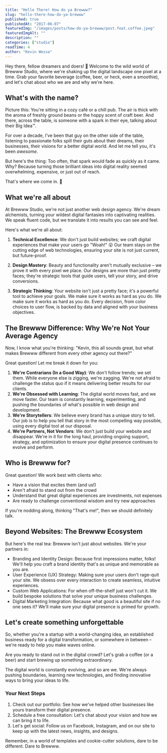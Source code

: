 ```yaml
---
title: "Hello There! How do ya Brewww?"
slug: "hello-there-how-do-ya-brewww"
published: true
publishedAt: "2017-06-07"
featuredImg: "/images/posts/how-do-ya-brewww/post.feat.coffee.jpeg"
featuredImgAlt: ""
description: ""
categories: ["studio"]
readTime: 4
author: "Kevin Wessa"
---
```


Hey there, fellow dreamers and doers! 👋 Welcome to the wild world of Brewww Studio, where we're shaking up the digital landscape one pixel at a time. Grab your favorite beverage (coffee, beer, or heck, even a smoothie), and let's chat about who we are and why we're here.

## What's with the name?

Picture this: You're sitting in a cozy café or a chill pub. The air is thick with the aroma of freshly ground beans or the hoppy scent of craft beer. And there, across the table, is someone with a spark in their eye, talking about their Big Idea™.

For over a decade, I've been that guy on the other side of the table, listening to passionate folks spill their guts about their dreams, their businesses, their visions for a better digital world. And let me tell you, it's been _awesome_.

But here's the thing: Too often, that spark would fade as quickly as it came. Why? Because turning those brilliant ideas into digital reality seemed overwhelming, expensive, or just out of reach.

That's where we come in. 💪

## What we're all about

At Brewww Studio, we're not just another web design agency. We're dream alchemists, turning your wildest digital fantasies into captivating realities. We speak fluent code, but we translate it into results you can see and feel.

Here's what we're all about:

1. **Technical Excellence**: We don't just build websites; we craft digital experiences that make your users go "Woah!" 😮 Our team stays on the cutting edge of web technologies, ensuring your site is not just current, but future-proof.

2. **Design Mastery**: Beauty and functionality aren't mutually exclusive – we prove it with every pixel we place. Our designs are more than just pretty faces; they're strategic tools that guide users, tell your story, and drive conversions.

3. **Strategic Thinking**: Your website isn't just a pretty face; it's a powerful tool to achieve your goals. We make sure it works as hard as you do. We make sure it works as hard as you do. Every decision, from color choices to user flow, is backed by data and aligned with your business objectives.

## The Brewww Difference: Why We're Not Your Average Agency

Now, I know what you're thinking: "Kevin, this all sounds great, but what makes Brewww different from every other agency out there?"

Great question! Let me break it down for you:

1. **We're Contrarians (In a Good Way)**: We don't follow trends; we set them. While everyone else is zigging, we're zagging. We're not afraid to challenge the status quo if it means delivering better results for our clients.
2. **We're Obsessed with Learning**: The digital world moves fast, and we move faster. Our team is constantly learning, experimenting, and pushing the boundaries of what's possible in web design and development.
3. **We're Storytellers**: We believe every brand has a unique story to tell. Our job is to help you tell that story in the most compelling way possible, using every digital tool at our disposal.
4. **We're Partners, Not Vendors**: We don't just build your website and disappear. We're in it for the long haul, providing ongoing support, strategy, and optimization to ensure your digital presence continues to evolve and perform.

## Who is Brewww for?

Great question! We work best with clients who:

- Have a vision that excites them (and us!)
- Aren't afraid to stand out from the crowd
- Understand that great digital experiences are investments, not expenses
- Are ready to challenge conventional wisdom and try new approaches

If you're nodding along, thinking "That's me!", then we should definitely talk.

## Beyond Websites: The Brewww Ecosystem

But here's the real tea: Brewww isn't just about websites. We're your partners in:

- Branding and Identity Design: Because first impressions matter, folks! We'll help you craft a brand identity that's as unique and memorable as you are.
- User Experience (UX) Strategy: Making sure your users don't rage-quit your site. We obsess over every interaction to create seamless, intuitive experiences.
- Custom Web Applications: For when off-the-shelf just won't cut it. We build bespoke solutions that solve your unique business challenges.
- Digital Marketing Integration: Because what good is a beautiful site if no one sees it? We'll make sure your digital presence is primed for growth.

## Let's create something unforgettable

So, whether you're a startup with a world-changing idea, an established business ready for a digital transformation, or somewhere in between – we're ready to help you make waves online.

Are you ready to stand out in the digital crowd? Let's grab a coffee (or a beer) and start brewing up something extraordinary.

The digital world is constantly evolving, and so are we. We're always pushing boundaries, learning new technologies, and finding innovative ways to bring your ideas to life.

### Your Next Steps

1. Check out our portfolio: See how we've helped other businesses like yours transform their digital presence.
2. Schedule a free consultation: Let's chat about your vision and how we can bring it to life.
3. Let's get social: Follow us on Facebook, Instagram, and on our site to keep up with the latest news, insights, and designs.

Remember, in a world of templates and cookie-cutter solutions, dare to be different. Dare to Brewww.
